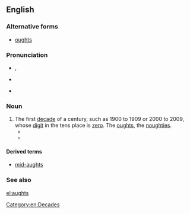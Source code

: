==English==

===Alternative forms===
* [[oughts]]

===Pronunciation===
* {{a|Canada|[[w:New England English|New England]]}}, {{IPA|/ɒːts/|lang=en}}
* {{a|UK}} {{IPA|/ɔːts/|lang=en}}
* {{a|US}} {{IPA|/ɑːts/|lang=en}}

===Noun===
{{head|en|noun|g=p}}

# The first [[decade]] of a century, such as 1900 to 1909 or 2000 to 2009, whose [[digit]] in the tens place is [[zero]]. The [[oughts]], the [[noughties]].
#* {{quote-journal|date=June 26, 2012
|author=Genevieve Koski
|title=Music: Reviews: Justin Bieber: ''Believe''
|work=The Onion AV Club
|url=http://www.avclub.com/articles/justin-bieber-believe,81763/
|page=
|passage=When the staccato, Neptunes-ian single “Boyfriend” was released in March, musical prognosticators were quick to peg the album it portended, Believe, as Justin Bieber’s Justified, a grown-and-sexy, R&B-centric departure that evolved millennial teenybopper Justin Timberlake into one of the unifying pop-music figures of the '''aughts'''.}}
#* {{quote-book|title=Gilded Songs (Berlin to Bacharach): The Gig Instrumentalist's Guide to the Golden Era of American Popular Song (1920 to 1979)
|chapter=The 20th Century's '''aughts''' and teens: OPERETTA
|author=Michael G Cunningham
|year=2010}}

====Derived terms====
* [[mid-aughts]]

===See also===
{{en-decades}}

[[Category:en:Decades]]

[[el:aughts]]